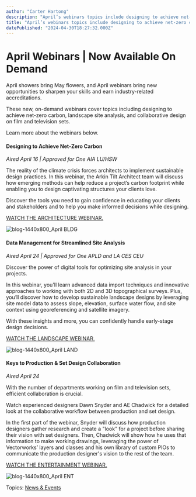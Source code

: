 ```yaml
---
author: "Carter Hartong"
description: "April’s webinars topics include designing to achieve net-zero carbon, landscape site analysis, and collaborative design on film and television sets."
title: "April’s webinars topics include designing to achieve net-zero carbon, landscape site analysis, and collaborative design on film and television sets." 
datePublished: "2024-04-30T18:27:32.000Z"
---
```

# April Webinars | Now Available On Demand

April showers bring May flowers, and April webinars bring new opportunities to sharpen your skills and earn industry-related accreditations.

These new, on-demand webinars cover topics including designing to achieve net-zero carbon, landscape site analysis, and collaborative design on film and television sets.

Learn more about the webinars below.

#### Designing to Achieve Net-Zero Carbon

_Aired April 16 | Approved for One AIA LU/HSW_

The reality of the climate crisis forces architects to implement sustainable design practices. In this webinar, the Arkin Tilt Architect team will discuss how emerging methods can help reduce a project’s carbon footprint while enabling you to design captivating structures your clients love.

Discover the tools you need to gain confidence in educating your clients and stakeholders and to help you make informed decisions while designing.

[WATCH THE ARCHITECTURE WEBINAR.](https://university.vectorworks.net/course/view.php?id=3372)

![blog-1440x800_April BLDG](https://blog.vectorworks.net/hs-fs/hubfs/Blog%20Images/240404_April%20Webinars/blog-1440x800_April%20BLDG.png?width=1440&height=800&name=blog-1440x800_April%20BLDG.png)

#### Data Management for Streamlined Site Analysis

_Aired April 24 | Approved for One APLD and LA CES CEU_

Discover the power of digital tools for optimizing site analysis in your projects.

In this webinar, you'll learn advanced data import techniques and innovative approaches to working with both 2D and 3D topographical surveys. Plus, you’ll discover how to develop sustainable landscape designs by leveraging site model data to assess slope, elevation, surface water flow, and site context using georeferencing and satellite imagery.

With these insights and more, you can confidently handle early-stage design decisions.

[WATCH THE LANDSCAPE WEBINAR.](https://university.vectorworks.net/course/view.php?id=3415)

![blog-1440x800_April LAND](https://blog.vectorworks.net/hs-fs/hubfs/Blog%20Images/240404_April%20Webinars/blog-1440x800_April%20LAND.png?width=1440&height=800&name=blog-1440x800_April%20LAND.png)

#### Keys to Production & Set Design Collaboration

_Aired April 24_

With the number of departments working on film and television sets, efficient collaboration is crucial.

Watch experienced designers Dawn Snyder and AE Chadwick for a detailed look at the collaborative workflow between production and set design.

In the first part of the webinar, Snyder will discuss how production designers gather research and create a "look" for a project before sharing their vision with set designers. Then, Chadwick will show how he uses that information to make working drawings, leveraging the power of Vectorworks’ layers and classes and his own library of custom PIOs to communicate the production designer's vision to the rest of the team.

[WATCH THE ENTERTAINMENT WEBINAR.](https://university.vectorworks.net/course/view.php?id=3416)

![blog-1440x800_April ENT](https://blog.vectorworks.net/hs-fs/hubfs/Blog%20Images/240404_April%20Webinars/blog-1440x800_April%20ENT.png?width=1440&height=800&name=blog-1440x800_April%20ENT.png)

 Topics: [News & Events](https://blog.vectorworks.net/topic/news-events) 

 